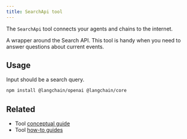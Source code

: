 ```yaml
---
title: SearchApi tool
---
```


The `SearchApi` tool connects your agents and chains to the internet.

A wrapper around the Search API. This tool is handy when you need to answer questions about current events.

## Usage

Input should be a search query.


```bash npm
npm install @langchain/openai @langchain/core
```

<SearchapiGoogleNews />

## Related

- Tool [conceptual guide](/oss/concepts/tools)
- Tool [how-to guides](/oss/how-to/#tools)
